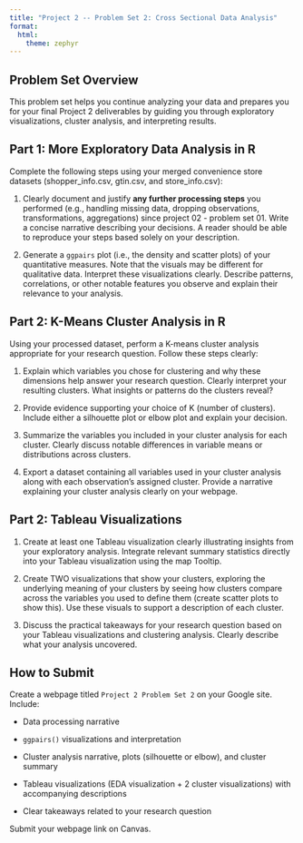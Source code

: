 ```yaml
---
title: "Project 2 -- Problem Set 2: Cross Sectional Data Analysis"
format: 
  html:
    theme: zephyr
---
```

<!-- AS OF SPRING 2025, LAUREN COMBINED PROBLEM SETS 2 AND 3 FOR PROJECT 02 (UNIT 02) -->
## Problem Set Overview

This problem set helps you continue analyzing your data and prepares you for your final Project 2 deliverables by guiding you through exploratory visualizations, cluster analysis, and interpreting results.

## Part 1: More Exploratory Data Analysis in R

Complete the following steps using your merged convenience store datasets (shopper_info.csv, gtin.csv, and store_info.csv):

1. Clearly document and justify **any further processing steps** you performed (e.g., handling missing data, dropping observations, transformations, aggregations) since project 02 - problem set 01. Write a concise narrative describing your decisions. A reader should be able to reproduce your steps based solely on your description.

2. Generate a `ggpairs` plot (i.e., the density and scatter plots) of your quantitative measures. Note that the visuals may be different for qualitative data. Interpret these visualizations clearly. Describe patterns, correlations, or other notable features you observe and explain their relevance to your analysis.

## Part 2: K-Means Cluster Analysis in R

Using your processed dataset, perform a K-means cluster analysis appropriate for your research question. Follow these steps clearly:

1. Explain which variables you chose for clustering and why these dimensions help answer your research question. Clearly interpret your resulting clusters. What insights or patterns do the clusters reveal?

2. Provide evidence supporting your choice of K (number of clusters). Include either a silhouette plot or elbow plot and explain your decision.

3. Summarize the variables you included in your cluster analysis for each cluster. Clearly discuss notable differences in variable means or distributions across clusters.

4. Export a dataset containing all variables used in your cluster analysis along with each observation's assigned cluster. Provide a narrative explaining your cluster analysis clearly on your webpage.

## Part 2: Tableau Visualizations

1. Create at least one Tableau visualization clearly illustrating insights from your exploratory analysis. Integrate relevant summary statistics directly into your Tableau visualization using the map Tooltip. 

2. Create TWO visualizations that show your clusters, exploring the underlying meaning of your clusters by seeing how clusters compare across the variables you used to define them (create scatter plots to show this). Use these visuals to support a description of each cluster. 

2. Discuss the practical takeaways for your research question based on your Tableau visualizations and clustering analysis. Clearly describe what your analysis uncovered.

## How to Submit

Create a webpage titled `Project 2 Problem Set 2` on your Google site. Include:

- Data processing narrative

- `ggpairs()` visualizations and interpretation

- Cluster analysis narrative, plots (silhouette or elbow), and cluster summary

- Tableau visualizations (EDA visualization + 2 cluster visualizations) with accompanying descriptions

- Clear takeaways related to your research question

Submit your webpage link on Canvas.